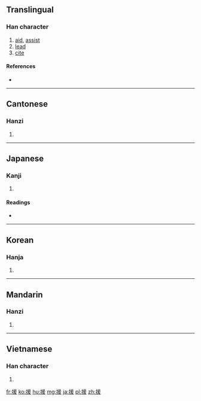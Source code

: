 ==Translingual==

===Han character===
{{Han char|rn=64|rad=手|as=09|sn=12|four=5204<sub>7</sub>|canj=手月一水 (QBME)|ids=⿰[[扌]][[爰]]}}

# [[aid]], [[assist]]
# [[lead]]
# [[cite]]

====References====
* {{Han ref|kx=0445.020|dkj=12407|dj=0795.180|hdz=31921.050|uh=63F4|ud=25588|bh=B4A9|bd=46249}}

----

==Cantonese==

===Hanzi===
{{yue-hanzi|jyut=[[jyun4]], [[jyun6]], [[wun4]]|y=yun4, yun6, wun4}}

# {{defn|lang=yue|sort=手09}}

----

==Japanese==

===Kanji===
{{ja-kanji|grade=c|rs=手09}}

# {{defn|lang=ja|sort=手09}}

====Readings====
* {{ja-readings|on=[[えん]] (en)|kun=[[たすける]] (tasukeru), [[ひく]] (hiku), [[たすけ]] (tasuke)}}

----

==Korean==

===Hanja===
{{ko-hanja|hangeul=원|eumhun=|rv=won|mr=wŏn|y=wen}}

# {{defn|lang=ko|sort=手09}}

----

==Mandarin==

===Hanzi===
{{cmn-hanzi|pin=[[jiàn]] ([[jian4]]), [[yuán]] ([[yuan2]])|wg=chien<sup>4</sup>, yüan<sup>2</sup>}}

# {{defn|lang=cmn|sort=手09}}

----

==Vietnamese==

===Han character===
{{vi-hantu|[[viện]], [[vén]], [[vẹn]], [[vẻn]], [[vịn]], [[vin]], [[vờn]]|rs=手09}}

# {{defn|lang=vi}}

[[fr:援]]
[[ko:援]]
[[hu:援]]
[[mg:援]]
[[ja:援]]
[[pl:援]]
[[zh:援]]